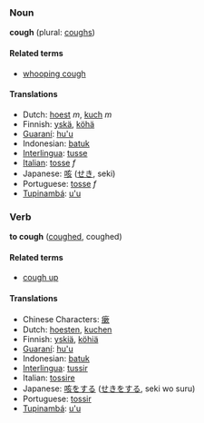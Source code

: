 === Noun ===
'''cough''' (plural: [[coughs]])

==== Related terms ====
*[[whooping cough]]

==== Translations ====
*Dutch: [[hoest]] ''m'', [[kuch]] ''m''
*Finnish: [[yskä]], [[köhä]]
*[[Guaraní]]: [[hu'u]]
*Indonesian: [[batuk]]
*[[Interlingua]]: [[tusse]]
*[[Italian]]: [[tosse]] ''f''
*Japanese: [[咳]] ([[せき]], seki)
*Portuguese: [[tosse]] ''f''
*[[Tupinambá]]: [[u'u]]

=== Verb ===
'''to cough''' ([[coughed]], coughed)

==== Related terms ====
*[[cough up]]

==== Translations ====
*Chinese Characters: [[瘶]]
*Dutch: [[hoesten]], [[kuchen]]
*Finnish: [[yskiä]], [[köhiä]]
*[[Guaraní]]: [[hu'u]]
*Indonesian: [[batuk]]
*[[Interlingua]]: [[tussir]]
*Italian: [[tossire]]
*Japanese: [[咳]]をする ([[せき]]をする, seki wo suru)
*Portuguese: [[tossir]]
*[[Tupinambá]]: [[u'u]]